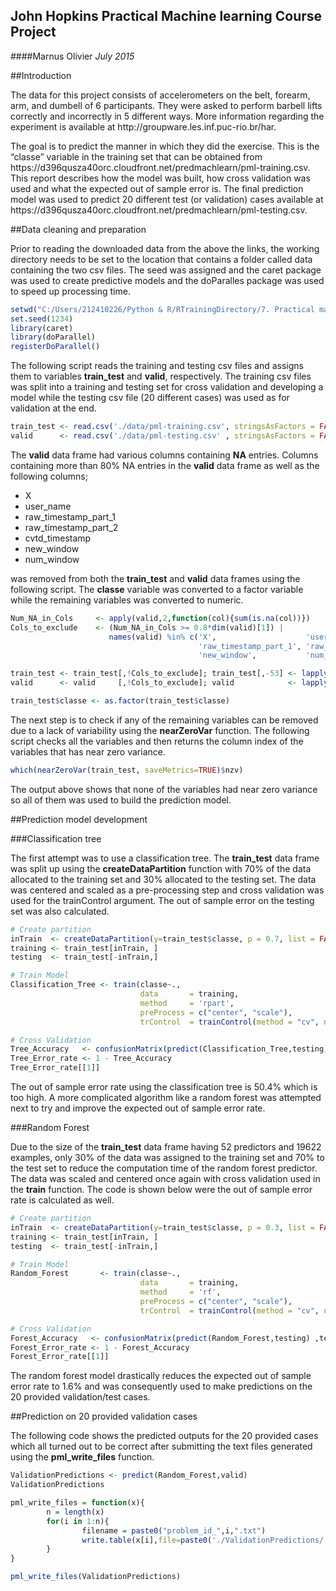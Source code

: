 **John Hopkins Practical Machine learning Course Project**
-----------------------------------------------------------
####Marnus Olivier
*July 2015*

##Introduction 

The data for this project consists of accelerometers on the belt, forearm, arm, and dumbell of 6 participants. They were asked to perform barbell lifts correctly and incorrectly in 5 different ways. More information regarding the experiment is available at http://groupware.les.inf.puc-rio.br/har. 

The goal is to predict the manner in which they did the exercise. This is the "classe" variable in the training set that can be obtained from https://d396qusza40orc.cloudfront.net/predmachlearn/pml-training.csv. 
This report describes how the model was built, how cross validation was used and what the expected out of sample error is. The final prediction model was used to predict 20 different test (or validation) cases available at https://d396qusza40orc.cloudfront.net/predmachlearn/pml-testing.csv. 

##Data cleaning and preparation

Prior to reading the downloaded data from the above the links, the working directory needs to be set to the location that contains a folder 
called data containing the two csv files. The seed was assigned and the caret package was used to create predictive models and the doParalles package was used to speed up processing time. 

```r
setwd("C:/Users/212410226/Python & R/RTrainingDirectory/7. Practical machine learning/Project")
set.seed(1234)
library(caret)
library(doParallel)
registerDoParallel()
```

The following script reads the training and testing csv files and assigns them to variables **train_test** and **valid**, respectively. The training csv files was split into a training and testing set for cross validation and developing a model while the testing csv file (20 different cases) was used as for validation at the end. 

```r
train_test <- read.csv('./data/pml-training.csv', stringsAsFactors = FALSE)
valid      <- read.csv('./data/pml-testing.csv' , stringsAsFactors = FALSE)
```

The **valid** data frame had various columns containing **NA** entries. Columns containing more than 80% NA entries in the **valid** data frame as well as the following columns;

* X
* user_name
* raw_timestamp_part_1
* raw_timestamp_part_2
* cvtd_timestamp
* new_window
* num_window

was removed from both the **train_test** and **valid** data frames using the following script. The **classe** variable was converted to a factor variable while the remaining variables was converted to numeric.     

```r
Num_NA_in_Cols     <- apply(valid,2,function(col){sum(is.na(col))})
Cols_to_exclude    <- (Num_NA_in_Cols >= 0.8*dim(valid)[1]) | 
                      names(valid) %in% c('X',                    'user_name', 
                                          'raw_timestamp_part_1', 'raw_timestamp_part_2', 'cvtd_timestamp', 
                                          'new_window',           'num_window')

train_test <- train_test[,!Cols_to_exclude]; train_test[,-53] <- lapply(train_test[,-53], as.numeric)
valid      <- valid     [,!Cols_to_exclude]; valid            <- lapply(valid, as.numeric)

train_test$classe <- as.factor(train_test$classe)
```

The next step is to check if any of the remaining variables can be removed due to a lack of variability using the **nearZeroVar** function.
The following script checks all the variables and then returns the column index of the variables that has near zero variance.  

```r
which(nearZeroVar(train_test, saveMetrics=TRUE)$nzv)
```

The output above shows that none of the variables had near zero variance so all of them was used to build the prediction model.

##Prediction model development

###Classification tree

The first attempt was to use a classification tree. The **train_test** data frame was split up using the **createDataPartition** function with 70% of the data allocated to the training set and 30% allocated to the testing set. The data was centered and scaled as a pre-processing step and cross validation was used for the trainControl argument. The out of sample error on the testing set was also calculated.    

```r
# Create partition
inTrain  <- createDataPartition(y=train_test$classe, p = 0.7, list = FALSE)
training <- train_test[inTrain, ]
testing  <- train_test[-inTrain,]

# Train Model
Classification_Tree <- train(classe~., 
                             data       = training, 
                             method     = 'rpart', 
                             preProcess = c("center", "scale"),
                             trControl  = trainControl(method = "cv", number = 4))

# Cross Validation
Tree_Accuracy   <- confusionMatrix(predict(Classification_Tree,testing) ,testing$classe)$overall[1]
Tree_Error_rate <- 1 - Tree_Accuracy
Tree_Error_rate[[1]]
```

The out of sample error rate using the classification tree is 50.4% which is too high. A more complicated algorithm like a random forest was attempted next to try and improve the expected out of sample error rate. 

###Random Forest

Due to the size of the **train_test** data frame having 52 predictors and 19622 examples, only 30% of the data was assigned to the training set and 70% to the test set to reduce the computation time of the random forest predictor. The data was scaled and centered once again with cross validation used in the **train** function. The code is shown below were the out of sample error rate is calculated as well. 

```r
# Create partition
inTrain  <- createDataPartition(y=train_test$classe, p = 0.3, list = FALSE)
training <- train_test[inTrain, ]
testing  <- train_test[-inTrain,]

# Train Model
Random_Forest       <- train(classe~., 
                             data       = training, 
                             method     = 'rf', 
                             preProcess = c("center", "scale"),
                             trControl  = trainControl(method = "cv", number = 2))

# Cross Validation
Forest_Accuracy   <- confusionMatrix(predict(Random_Forest,testing) ,testing$classe)$overall[1]
Forest_Error_rate <- 1 - Forest_Accuracy
Forest_Error_rate[[1]]
```

The random forest model drastically reduces the expected out of sample error rate to 1.6% and was consequently used to make predictions on the 20 provided validation/test cases.  

##Prediction on 20 provided validation cases

The following code shows the predicted outputs for the 20 provided cases which all turned out to be correct after submitting the text files generated using the **pml_write_files** function. 

```r
ValidationPredictions <- predict(Random_Forest,valid)
ValidationPredictions

pml_write_files = function(x){
        n = length(x)
        for(i in 1:n){
                filename = paste0("problem_id_",i,".txt")
                write.table(x[i],file=paste0('./ValidationPredictions/',filename),quote=FALSE,row.names=FALSE,col.names=FALSE)
        }
}

pml_write_files(ValidationPredictions)
```
